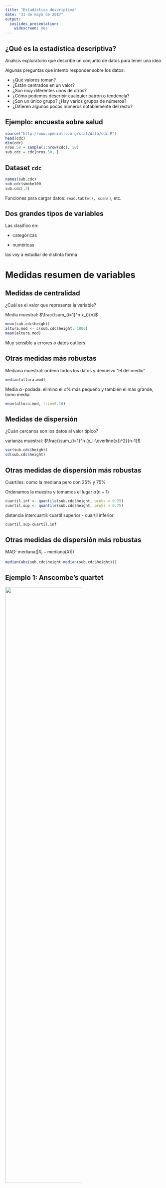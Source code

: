 ```yaml
---
title: "Estadística descriptiva"
date: "31 de mayo de 2017"
output:
  ioslides_presentation:
    widescreen: yes
---
```


## ¿Qué es la estadística descriptiva?

Análisis exploratorio que describe un conjunto de datos para tener una idea

Algunas preguntas que intento responder sobre los datos:

- ¿Qué valores toman?
- ¿Están centrados en un valor?
- ¿Son muy diferentes unos de otros?
- ¿Cómo podemos describir cualquier patrón o tendencia?
- ¿Son un único grupo? ¿Hay varios grupos de números?
- ¿Difieren algunos pocos números notablemente del resto?



## Ejemplo: encuesta sobre salud

```r
source("http://www.openintro.org/stat/data/cdc.R")
head(cdc)
dim(cdc)
nros.50 = sample(1:nrow(cdc), 50)
sub.cdc = cdc[nros.50, ]
```



## Dataset `cdc`

```r
names(sub.cdc)
sub.cdc$smoke100
sub.cdc[,3]
```

Funciones para cargar datos: `read.table(), scan()`, etc.

## Dos grandes tipos de variables

Las clasifico en:

- categóricas 

- numéricas

las voy a estudiar de distinta forma

# Medidas resumen de variables

## Medidas de centralidad

¿Cuál es el valor que representa la variable?

Media muestral: $\frac{\sum_{i=1}^n x_i}{n}$

```r
mean(sub.cdc$height)
altura.mod <- c(sub.cdc$height, 1800)
mean(altura.mod)
```

Muy sensible a errores o datos outliers

## Otras medidas más robustas

Mediana muestral: ordeno todos los datos y devuelvo "el del medio"

```r
median(altura.mod)
```

Media $\alpha-$podada: elimino el $\alpha$% más pequeño y también el más grande, tomo media

```r
mean(altura.mod, trim=0.10)
```


## Medidas de dispersión

¿Cuán cercanos son los datos al valor típico?

varianza muestral: $\frac{\sum_{i=1}^n (x_i-\overline{x})^2}{n-1}$

```r
var(sub.cdc$height)
sd(sub.cdc$height)
```


## Otras medidas de dispersión más robustas

Cuartiles: como la mediana pero con 25% y 75%

Ordenamos la muestra y tomamos el lugar $\alpha(n+1)$

```r
cuartil.inf <- quantile(sub.cdc$height, probs = 0.25)
cuartil.sup <- quantile(sub.cdc$height, probs = 0.75)
```


distancia intercuartil: cuartil superior - cuartil inferior

```r
cuartil.sup-cuartil.inf
```

## Otras medidas de dispersión más robustas

MAD: $\text{mediana}(|X_i-\text{mediana}(X)|)$

```r
median(abs(sub.cdc$height-median(sub.cdc$height)))
```


## Ejemplo 1: Anscombe's quartet

<img src="anscombe.png" width="70%">

## Ejemplo 2: Data Dino

<img src="Dino2.gif" width="100%">

# Gráficos :)

# Variables categóricas 

## 

```r
table(cdc$genhlth)
pie(table(cdc$genhlth))
```

## No están socialmente aceptados los gráficos de torta

```r
barplot(table(cdc$genhlth))
```

# Variables numéricas (continuas)

## Histograma

```r
hist(cdc$weight)
```

## Histograma de algo normal

```r
hist(rnorm(100,3,1))
```

## Boxplot

```r
boxplot(cdc$weight)
```

## Boxplot 

<img src="boxplot_normal.png" width="45%">

## Boxplot de algo normal

```r
set.seed(350)
boxplot(rnorm(100,3,1))
```

## Comparando boxplots

```r
altura.hombres = cdc[cdc$gender=="m","height"]
altura.mujeres = cdc[cdc$gender=="f","height"]
boxplot(altura.hombres, altura.mujeres)
```

## Comparando boxplots

```r
cdc$conformidad = cdc$weight-cdc$wtdesire
boxplot(cdc$conformidad ~ cdc$gender)
```

## Comparando boxplots

```r
cdc.elimino = cdc[cdc$conformidad>=-250,]
boxplot(cdc.elimino$conformidad ~ cdc.elimino$gender)
```

## Mas boxplots

```r
imc <- (cdc$weight / cdc$height^2) * 703
boxplot(imc ~ cdc$genhlth)
```

## QQ-plot

```r
qqnorm(cdc$weight)
qqline(cdc$weight)
```

## QQ-plot de una normal

```r
normal = rnorm(100,3,1) 
qqnorm(normal)
qqline(normal,col="red")
```

## QQ-plot de una exponencial

```r
exponencial = rexp(100,1/3) 
qqnorm(exponencial)
qqline(exponencial,col="red")
```

## scatterplot

```r
plot(cdc$height,cdc$weight)
```

## otros tipos de graficos exploratorios

- Heatmaps

- Mapas para mezclar datos geográficos con variables continuas o discretas: `ggmap`

- `ggplot2`: gráficos mucho más lindos

etc.

## Ejercicios 

1. Hacer dos gráficos que describan el conjunto de datos `marathon` que consiste en los tiempos de llegada de los ganadores de la maratón de New York diferenciado según el sexo (boxplot y scaterplot). Estudiar la normalidad de las variables. 

2. Estudiar que relación hay entre las distintas variables del conjunto de datos `ice cream` y estudiar la normalidad de las variables. 

# Ejercicio 1

## 

```r
load("marathon.rda")
boxplot(marathon$Time ~ marathon$Gender, col=c("pink","blue")) # muy heteronormativo el color
```

Los tiempos de los hombres son mejores que los de las mujeres, en ambos casos hay bastantes outliers.

## 

```r
hombres=marathon[marathon$Gender=="m",]
mujeres=marathon[marathon$Gender=="f",]
plot(hombres$Year, hombres$Time, col="blue", ylim=c(2,3),xlab="Año",ylab="Tiempo de llegada")
points(mujeres$Year, mujeres$Time, col="pink")
```

Vemos para ambos sexos una tendencia decreciente en el tiempo de llegada

##

```r
hist(marathon$Time)
```

## 

```r
qqnorm(marathon$Time)
qqline(marathon$Time, col="red")
```

No parece ser algo normal, no se ajusta a la recta. Asimétrica a derecha.

# Ejercicio 2

## 

```r
helado <- read.table("icecream.txt",header = TRUE)
plot(helado$temp, helado$cons)
```

Tendencia creciente

## 

```r
boxplot(helado$temp)
```

Simetría, colas livianas

##

```r
hist(helado$temp)
```

Simetría, colas livianas


##

```r
qqnorm(helado$temp)
qqline(helado$temp,col="red")
```

Simetría, colas livianas

